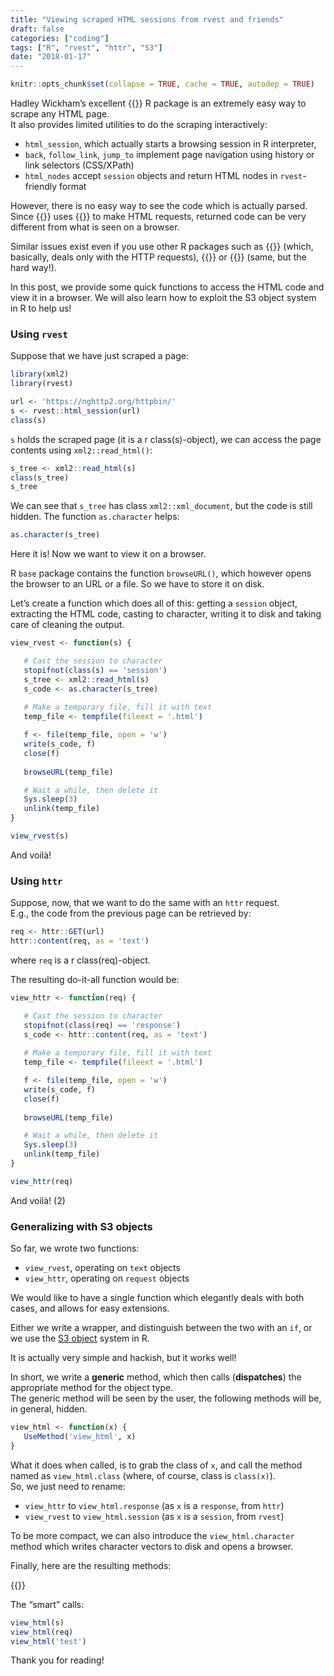```yaml
---
title: "Viewing scraped HTML sessions from rvest and friends"
draft: false
categories: ["coding"]
tags: ["R", "rvest", "httr", "S3"]
date: "2018-01-17"
---
```


```r
knitr::opts_chunk$set(collapse = TRUE, cache = TRUE, autodep = TRUE)
```

Hadley Wickham's excellent {{<cran rvest>}} R package is an extremely easy way to scrape any HTML page.    
It also provides limited utilities to do the scraping interactively: 

- `html_session`, which actually starts a browsing session in R interpreter,
- `back`, `follow_link`, `jump_to` implement page navigation using history or link selectors (CSS/XPath)
- `html_nodes` accept `session` objects and return HTML nodes in `rvest`-friendly format

However, there is no easy way to see the code which is actually parsed.  
Since {{<cran rvest>}} uses {{<cran httr>}} to make HTML requests, returned code can be very different from what is seen on a browser.

Similar issues exist even if you use other R packages such as {{<cran httr>}} (which, basically, deals only with the HTTP requests), {{<cran curl>}} or {{<cran RCurl>}} (same, but the hard way!).

In this post, we provide some quick functions to access the HTML code and view it in a browser. We will also learn how to exploit the S3 object system in R to help us!

### Using `rvest`

Suppose that we have just scraped a page:
```r
library(xml2)
library(rvest)

url <- 'https://nghttp2.org/httpbin/'
s <- rvest::html_session(url)
class(s)
```

`s` holds the scraped page (it is a ` `r class(s)` `-object), we can access the page contents using `xml2::read_html()`:

```r
s_tree <- xml2::read_html(s)
class(s_tree)
s_tree
```

We can see that `s_tree` has class `xml2::xml_document`, but the code is still hidden. The function `as.character` helps:

```r
as.character(s_tree)
```

Here it is!
Now we want to view it on a browser. 

R `base` package contains the function `browseURL()`, which however opens the browser to an URL or a file. So we have to store it on disk. 

Let's create a function which does all of this: getting a `session` object, extracting the HTML code, casting to character, writing it to disk and taking care of cleaning the output.

```r
view_rvest <- function(s) {

   # Cast the session to character
   stopifnot(class(s) == 'session')
   s_tree <- xml2::read_html(s)
   s_code <- as.character(s_tree)
   
   # Make a temporary file, fill it with text
   temp_file <- tempfile(fileext = '.html')

   f <- file(temp_file, open = 'w')
   write(s_code, f)
   close(f)
   
   browseURL(temp_file)

   # Wait a while, then delete it
   Sys.sleep(3)
   unlink(temp_file)
}

view_rvest(s)
```

And voilà!


### Using `httr`

Suppose, now, that we want to do the same with an `httr` request.   
E.g., the code from the previous page can be retrieved by:

```r
req <- httr::GET(url)
httr::content(req, as = 'text')
```

where `req` is a ` `r class(req)` `-object.

The resulting do-it-all function would be:

```r
view_httr <- function(req) {

   # Cast the session to character
   stopifnot(class(req) == 'response')
   s_code <- httr::content(req, as = 'text')
   
   # Make a temporary file, fill it with text
   temp_file <- tempfile(fileext = '.html')

   f <- file(temp_file, open = 'w')
   write(s_code, f)
   close(f)
   
   browseURL(temp_file)

   # Wait a while, then delete it
   Sys.sleep(3)
   unlink(temp_file)
}

view_httr(req)
```

And voilà! (2)

### Generalizing with S3 objects

So far, we wrote two functions:

- `view_rvest`, operating on `text` objects
- `view_httr`, operating on `request` objects

We would like to have a single function which elegantly deals with both cases, and allows for easy extensions.  

Either we write a wrapper, and distinguish between the two with an `if`, or we use the [S3 object](https://adv-r.hadley.nz/s3.html) system in R.

It is actually very simple and hackish, but it works well!

In short, we write a **generic** method, which then calls (**dispatches**) the appropriate method for the object type.   
The generic method will be seen by the user, the following methods will be, in general, hidden.

```r
view_html <- function(x) {
   UseMethod('view_html', x)
}
```

What it does when called, is to grab the class of `x`, and call the method named as `view_html.class` (where, of course, class is `class(x)`).   
So, we just need to rename:

- `view_httr` to `view_html.response` (as `x` is a `response`, from `httr`) 
- `view_rvest` to `view_html.session` (as `x` is a `session`, from `rvest`)

To be more compact, we can also introduce the `view_html.character` method which writes character vectors to disk and opens a browser.

Finally, here are the resulting methods:

<!-- ```{r, eval = FALSE}
view_html <- function(x) {
   UseMethod('view_html', x)
}
view_html.session <- function(s) {
   s_tree <- xml2::read_html(s)
   s_code <- as.character(s_tree)
   
   view_html(s_code)
}
view_html.response <- function(resp) {
   s_code <- httr::content(resp, as = 'text')
   
   view_html(s_code)
}

view_html.character <- function(text) {
   temp_file <- tempfile(fileext = '.html')
   
   print(paste('Created:', temp_file))
   
   f <- file(temp_file, open = 'w')
   write(text, f)
   close(f)
   
   browseURL(temp_file)
   Sys.sleep(3)
   unlink(temp_file)
}``` -->

{{<gist e3f91067a7d6e70d238af5da9c03b892>}}

The "smart" calls:

```r
view_html(s)
view_html(req)
view_html('test')
```

Thank you for reading!